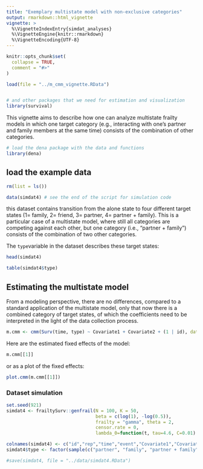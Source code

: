 ```yaml
---
title: "Exemplary multistate model with non-exclusive categories"
output: rmarkdown::html_vignette
vignette: >
  %\VignetteIndexEntry{simdat_analyses}
  %\VignetteEngine{knitr::rmarkdown}
  %\VignetteEncoding{UTF-8}
---
```


```r
knitr::opts_chunk$set(
  collapse = TRUE,
  comment = "#>"
)

load(file = "../m_cmm_vignette.RData")


# and other packages that we need for estimation and visualization
library(survival)

```

This vignette aims to describe how one can analyze multistate frailty models
in which one target category (e.g., interacting with one's partner
and family members at the same time) consists of the combination of other categories.  

```r

# load the dena package with the data and functions
library(dena)

```

## load the example data 

```r
rm(list = ls())

data(simdat4) # see the end of the script for simulation code 


```

this dataset contains transition from the alone state to four different target states 
(1= family, 2= friend, 3= partner, 4= partner + family). This is a particular case of a
multistate model, where still all categories are competing against each other, but one
category (i.e., "partner + family") consists of the combination of two other categories. 

The ```type```variable in the dataset describes these target states: 

```r
head(simdat4)

table(simdat4$type)


```


## Estimating the multistate model

From a modeling perspective, there are no differences, compared to a standard application of the
multistate model, only that now there is a combined category of target states, of which the 
coefficients need to be interpreted in the light of the data collection process.


```r

m.cmm <- cmm(Surv(time, type) ~ Covariate1 + Covariate2 + (1 | id), dat = simdat4, verbose = T)

```

Here are the estimated fixed effects of the model:

```r

m.cmm[[1]]


```

or as a plot of the fixed effects:

```r
plot.cmm(m.cmm[[1]])

```

### Dataset simulation 

```r


set.seed(921)
simdat4 <- frailtySurv::genfrail(N = 100, K = 50, 
                                 beta = c(log(1), -log(0.5)),
                                 frailty = "gamma", theta = 2, 
                                 censor.rate = 0,
                                 lambda_0=function(t, tau=4.6, C=0.01) (tau*(C*t)^tau)/t)

colnames(simdat4) <- c("id","rep","time","event","Covariate1","Covariate2")
simdat4$type <- factor(sample(c("partner", "family", "partner + family","friend"), nrow(simdat4), replace = T, prob = c(0.2,0.3,0.2,0.3)))

#save(simdat4, file = "../data/simdat4.RData")


```

